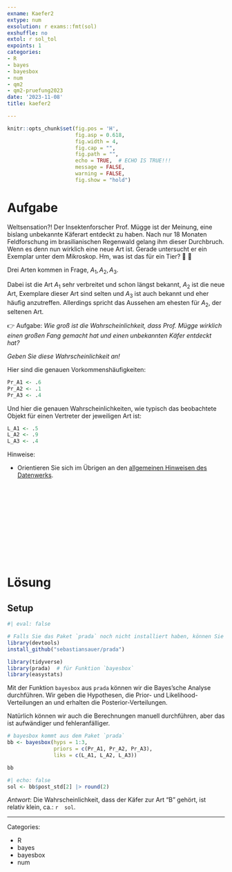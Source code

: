 ```yaml
---
exname: Kaefer2
extype: num
exsolution: r exams::fmt(sol)
exshuffle: no
extol: r sol_tol
expoints: 1
categories:
- R
- bayes
- bayesbox
- num
- qm2
- qm2-pruefung2023
date: '2023-11-08'
title: kaefer2

---
```




```r
knitr::opts_chunk$set(fig.pos = 'H',
                      fig.asp = 0.618,
                      fig.width = 4,
                      fig.cap = "", 
                      fig.path = "",
                      echo = TRUE,  # ECHO IS TRUE!!!
                      message = FALSE,
                      warning = FALSE,
                      fig.show = "hold")
```






# Aufgabe

Weltsensation?! Der Insektenforscher Prof. Mügge ist der Meinung, eine bislang unbekannte Käferart entdeckt zu haben. Nach nur 18 Monaten Feldforschung im brasilianischen Regenwald gelang ihm dieser Durchbruch. Wenn es denn nun wirklich eine neue Art ist.
Gerade untersucht er ein Exemplar unter dem Mikroskop. Hm, was ist das für ein Tier? 🐛 🔬

Drei Arten kommen in Frage, $A_1, A_2, A_3$.


Dabei ist die Art $A_1$ sehr verbreitet und schon längst bekannt, $A_2$ ist die neue Art, Exemplare dieser Art sind selten und $A_3$ ist auch bekannt und eher häufig anzutreffen.
Allerdings spricht das Aussehen am ehesten für $A_2$, der seltenen Art.

👉 Aufgabe: *Wie groß ist die Wahrscheinlichkeit, dass Prof. Mügge wirklich einen großen Fang gemacht hat und einen unbekannten Käfer entdeckt hat?*

*Geben Sie diese Wahrscheinlichkeit an!*




Hier sind die genauen Vorkommenshäufigkeiten:

```r
Pr_A1 <- .6
Pr_A2 <- .1
Pr_A3 <- .4
```

Und hier die genauen Wahrscheinlichkeiten, wie typisch das beobachtete Objekt für einen Vertreter der jeweiligen Art ist:

```r
L_A1 <- .5
L_A2 <- .9
L_A3 <- .4
```



Hinweise:

- Orientieren Sie sich im Übrigen an den [allgemeinen Hinweisen des Datenwerks](https://datenwerk.netlify.app/hinweise).




</br>
</br>
</br>
</br>
</br>
</br>
</br>
</br>
</br>
</br>

# Lösung

## Setup

```r
#| eval: false

# Falls Sie das Paket `prada` noch nicht installiert haben, können Sie das mit folgendem Befehl tun:
library(devtools)
install_github("sebastiansauer/prada")
```


```r
library(tidyverse)
library(prada)  # für Funktion `bayesbox`
library(easystats)
```




Mit der Funktion `bayesbox` aus `prada` können wir die Bayes'sche Analyse durchführen. 
Wir geben die Hypothesen, die Prior- und Likelihood-Verteilungen an und erhalten die Posterior-Verteilungen.

Natürlich können wir auch die Berechnungen manuell durchführen, 
aber das ist aufwändiger und fehleranfälliger.


```r
# bayesbox kommt aus dem Paket `prada`
bb <- bayesbox(hyps = 1:3,
               priors = c(Pr_A1, Pr_A2, Pr_A3),
               liks = c(L_A1, L_A2, L_A3))

bb
```






```r
#| echo: false
sol <- bb$post_std[2] |> round(2)
```


*Antwort*: Die Wahrscheinlichkeit, dass der Käfer zur Art "B" gehört, 
ist relativ klein, ca.: `r  sol`.





---

Categories: 

- R
- bayes
- bayesbox
- num

